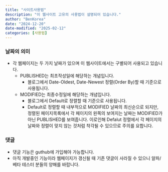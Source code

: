 ```yaml
---
title: "사이트사용법"
description: "이 웹사이트 고유의 사용법이 설명되어 있습니다."
author: "BenKorea"
date: "2024-12-20"
date-modified: "2025-02-12"
categories: [사용법]
---
```



### 날짜의 의미
-   각 웹페이지는 두 가지 날짜가 있으며 이 웹사이트에서는 구별되어 사용되고 있습니다.
    - PUBLISHED는 최초작성일에 해당하는 개념입니다.
        -   블로그에서 Date-Oldest, Date-Newest 정렬(Order By)할 때 기준으로 사용됩니다.
    - MODIFIED는 최종수정일에 해당하는 개념입니다.
        -   블로그에서 Default로 정렬할 때 기준으로 사용됩니다.
        -   Default로 정렬할 때 내부적으로 MODIFIED 날짜의 최신순으로 되지만, 정렬된 페이지목록에서 각 페이지의 왼쪽의 보여지는 날짜는 MODIFIED가 아닌 PUBLISHED를 보여줍니다. 이로인해 Defalut 정렬에서 각 페이지의 날짜와 정렬이 맞지 않는 것처럼 착각될 수 있으므로 주의를 요합니다. 
        

### 댓글    
-   댓글 기능은 guthub에 가입해야 가능합니다.
- 아직 개발중인 기능이라 웹페이지가 갱신될 때 기존 댓글이 사라질 수 있으니 알파/베타 테스터 분들의 양해를 바랍니다.


